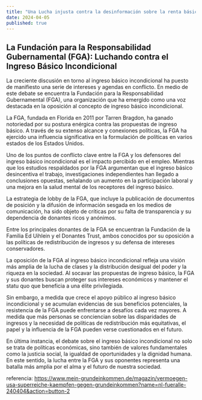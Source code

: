 ```yaml
---
title: "Una Lucha injusta contra la desinformación sobre la renta básica incondicional"
date: 2024-04-05
published: true
---
```



## **La Fundación para la Responsabilidad Gubernamental (FGA): Luchando contra el Ingreso Básico Incondicional**

La creciente discusión en torno al ingreso básico incondicional ha puesto de manifiesto una serie de intereses y agendas en conflicto. En medio de este debate se encuentra la Fundación para la Responsabilidad Gubernamental (FGA), una organización que ha emergido como una voz destacada en la oposición al concepto de ingreso básico incondicional.

La FGA, fundada en Florida en 2011 por Tarren Bragdon, ha ganado notoriedad por su postura enérgica contra las propuestas de ingreso básico. A través de su extenso alcance y conexiones políticas, la FGA ha ejercido una influencia significativa en la formulación de políticas en varios estados de los Estados Unidos.

Uno de los puntos de conflicto clave entre la FGA y los defensores del ingreso básico incondicional es el impacto percibido en el empleo. Mientras que los estudios respaldados por la FGA argumentan que el ingreso básico desincentiva el trabajo, investigaciones independientes han llegado a conclusiones opuestas, señalando un aumento en la participación laboral y una mejora en la salud mental de los receptores del ingreso básico.

La estrategia de lobby de la FGA, que incluye la publicación de documentos de posición y la difusión de información sesgada en los medios de comunicación, ha sido objeto de críticas por su falta de transparencia y su dependencia de donantes ricos y anónimos.

Entre los principales donantes de la FGA se encuentran la Fundación de la Familia Ed Uihlein y el Donantes Trust, ambos conocidos por su oposición a las políticas de redistribución de ingresos y su defensa de intereses conservadores.

La oposición de la FGA al ingreso básico incondicional refleja una visión más amplia de la lucha de clases y la distribución desigual del poder y la riqueza en la sociedad. Al socavar las propuestas de ingreso básico, la FGA y sus donantes buscan proteger sus intereses económicos y mantener el statu quo que beneficia a una élite privilegiada.

Sin embargo, a medida que crece el apoyo público al ingreso básico incondicional y se acumulan evidencias de sus beneficios potenciales, la resistencia de la FGA puede enfrentarse a desafíos cada vez mayores. A medida que más personas se conciencian sobre las disparidades de ingresos y la necesidad de políticas de redistribución más equitativas, el papel y la influencia de la FGA pueden verse cuestionados en el futuro.

En última instancia, el debate sobre el ingreso básico incondicional no solo se trata de políticas económicas, sino también de valores fundamentales como la justicia social, la igualdad de oportunidades y la dignidad humana. En este sentido, la lucha entre la FGA y sus oponentes representa una batalla más amplia por el alma y el futuro de nuestra sociedad.

referencia: https://www.mein-grundeinkommen.de/magazin/vermoegen-usa-superreiche-kaempfen-gegen-grundeinkommen?name=nl-fueralle-240404&action=button-2